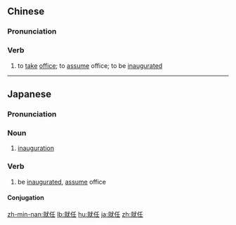 ==Chinese==
{{zh-forms}}

===Pronunciation===
{{zh-pron
|m=jiùrèn
|c=zau6 jam6
|mn=kh:chiū-jīm/tp:chiū-līm
|cat=v
}}

===Verb===
{{zh-verb}}

# to [[take]] [[office]]; to [[assume]] office; to be [[inaugurated]]

----

==Japanese==
{{ja-kanjitab|しゅう|にん|yomi=on}}

===Pronunciation===
{{ja-pron|しゅうにん|y=on}}

===Noun===
{{ja-noun|しゅうにん}}

# [[inauguration]]

===Verb===
{{ja-verb-suru|tr=intrans|しゅうにん}}

# be [[inaugurated]], [[assume]] office

====Conjugation====
{{ja-suru|しゅうにん}}

[[zh-min-nan:就任]]
[[lb:就任]]
[[hu:就任]]
[[ja:就任]]
[[zh:就任]]